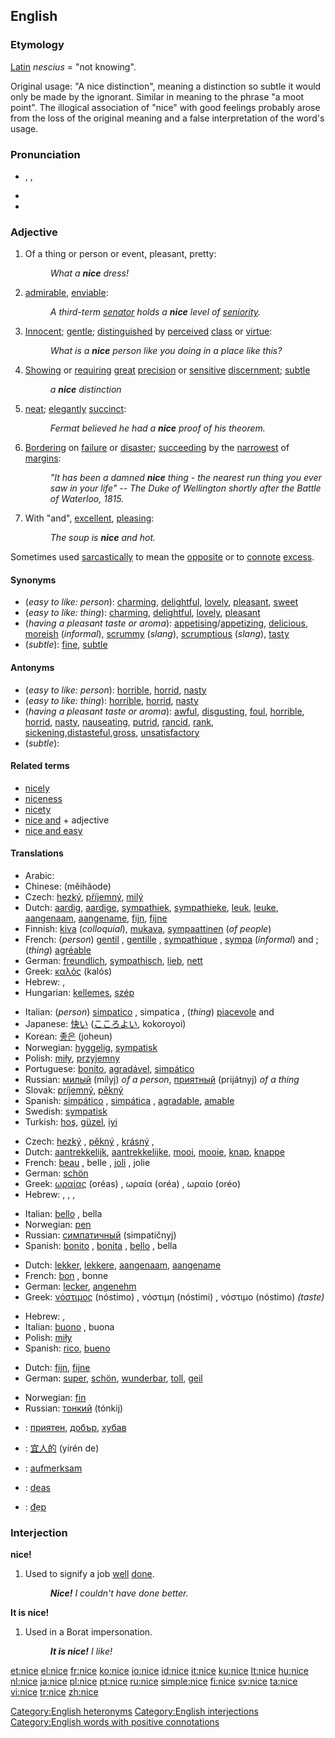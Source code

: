 {{also|Nice}}
==English==

===Etymology===
[[Latin]] ''nescius'' = "not knowing".

Original usage: "A nice distinction", meaning a distinction so subtle it would only be made by the ignorant. Similar in meaning to the phrase "a moot point". The illogical association of "nice" with good feelings probably arose from the loss of the original meaning and a false interpretation of the word's usage.

===Pronunciation===
* {{enPR|nīs}}, {{IPA|/naɪs/}}, {{SAMPA|/naIs/}}
* {{audio|en-us-nice.ogg|Audio (US)}}
* {{rhymes|aɪs}}

===Adjective===
{{en-adj|nic|er}}

# Of a thing or person or event, pleasant, pretty:
#: ''What a '''nice''' dress!''
# [[admirable]], [[enviable]]:
#: ''A third-term [[senator]] holds a '''nice''' level of [[seniority]].''
# [[Innocent]]; [[gentle]]; [[distinguished]] by [[perceived]] [[class]] or [[virtue]]:
#: ''What is a '''nice''' person like you doing in a place like this?''
# [[show|Showing]] or [[require|requiring]] [[great]] [[precision]] or [[sensitive]] [[discern]]ment; [[subtle]]
#: ''a '''nice''' distinction''
# [[neat]]; [[elegantly]] [[succinct]]:
#: ''Fermat believed he had a '''nice''' proof of his theorem.''
# [[Bordering]] on [[failure]] or [[disaster]]; [[succeed]]ing by the [[narrow]]est of [[margin]]s:
#: ''"It has been a damned '''nice''' thing - the nearest run thing you ever saw in your life" -- The Duke of Wellington shortly after the Battle of Waterloo, 1815.''
# {{colloquial}} With "and", [[excellent]], [[pleasing]]:
#: ''The soup is '''nice''' and hot.''

Sometimes used [[sarcastically]] to mean the [[opposite]] or to [[connote]] [[excess]].

====Synonyms====
* (''easy to like: person''): [[charming]], [[delightful]], [[lovely]], [[pleasant]], [[sweet]]
* (''easy to like: thing''): [[charming]], [[delightful]], [[lovely]], [[pleasant]]
* (''having a pleasant taste or aroma''): [[appetising]]/[[appetizing]], [[delicious]], [[moreish]] (''informal''), [[scrummy]] (''slang''), [[scrumptious]] (''slang''), [[tasty]]
* (''subtle''): [[fine]], [[subtle]]

====Antonyms====
* (''easy to like: person''): [[horrible]], [[horrid]], [[nasty]]
* (''easy to like: thing''): [[horrible]], [[horrid]], [[nasty]]
* (''having a pleasant taste or aroma''): [[awful]], [[disgusting]], [[foul]], [[horrible]], [[horrid]], [[nasty]], [[nauseating]], [[putrid]], [[rancid]], [[rank]], [[sickening]],[[distasteful]],[[gross]], [[unsatisfactory]]
* (''subtle''):

====Related terms====
* [[nicely]]
* [[niceness]]
* [[nicety]]
* [[nice and]] + adjective
* [[nice and easy]]

====Translations====
{{trans-top|easy to like}}
* Arabic: {{Arab|[[حسن]]}} {{IPAchar|(ħássan)}}
* Chinese: {{zh-ts|美好的|美好的}} (měihǎode)
* Czech: [[hezký]], [[příjemný]], [[milý]]
* Dutch: [[aardig]], [[aardige]], [[sympathiek]], [[sympathieke]], [[leuk]], [[leuke]], [[aangenaam]], [[aangename]], [[fijn]], [[fijne]]
* Finnish: [[kiva#Finnish|kiva]] (''colloquial''), [[mukava]], [[sympaattinen]] (''of people'')
* French: (''person'') [[gentil]] {{m}}, [[gentille]] {{f}}, [[sympathique]] {{m|f}}, [[sympa]] (''informal'') {{m}} and {{f}}; (''thing'') [[agréable]]
* German: [[freundlich]], [[sympathisch]], [[lieb]], [[nett]]
* Greek: [[καλός]] (kalós) {{m}}
* Hebrew: {{he-translation|נחמד|nekhmád}} {{m}}, {{he-translation|נחמדה|nekhmadá}} {{f}}
* Hungarian: [[kellemes]], [[szép]]
{{trans-mid}}
* Italian: (''person'') [[simpatico]] {{m}}, simpatica {{f}}, (''thing'') [[piacevole]] {{m}} and {{f}}
* Japanese: [[快い]] ([[こころよい]], kokoroyoi)
* Korean: [[좋은]] (joheun)
* Norwegian: [[hyggelig]], [[sympatisk]]
* Polish: [[miły]], [[przyjemny]]
* Portuguese: [[bonito]], [[agradável]], [[simpático]]
* Russian: [[милый]] (mílyj) ''of a person'', [[приятный]] (prijátnyj) ''of a thing''
* Slovak: [[príjemný]], [[pěkný]]
* Spanish: [[simpático]] {{m}},  [[simpática]] {{f}}, [[agradable]], [[amable]]
* Swedish: [[sympatisk]]
* Turkish: [[hoş]], [[güzel]], [[iyi]]
{{trans-bottom}}

{{trans-top|pleasant to look at}}
* Czech: [[hezký]] {{m}}, [[pěkný]] {{m}}, [[krásný]] {{m}},
* Dutch: [[aantrekkelijk]], [[aantrekkelijke]], [[mooi]], [[mooie]], [[knap]], [[knappe]]
* French: [[beau]] {{m}}, belle {{f}}, [[joli]] {{m}}, jolie {{f}}
* German: [[schön]]
* Greek: [[ωραίας]] (oréas) {{m}}, ωραία (oréa) {{f}}, ωραίο (oréo) {{n}}
* Hebrew: {{he-translation|יפה|yafé}} {{m}}, {{he-translation|יפה|yafá}} {{f}}, {{he-translation|נעה|na`é}} {{m}}, {{he-translation|נעה|na`á}} {{f}}
{{trans-mid}}
* Italian: [[bello]] {{m}}, bella {{f}}
* Norwegian: [[pen]]
* Russian: [[симпатичный]] (simpatíčnyj)
* Spanish: [[bonito]] {{m}}, [[bonita]] {{f}}, [[bello]] {{m}}, bella {{f}}
{{trans-bottom}}

{{trans-top|having a pleasant taste or aroma}}
* Dutch: [[lekker]], [[lekkere]], [[aangenaam]], [[aangename]]
* French: [[bon]] {{m}}, bonne {{f}}
* German: [[lecker]], [[angenehm]]
* Greek: [[νόστιμος]] (nóstimo) {{m}}, νόστιμη (nóstimi) {{f}}, νόστιμο (nóstimo) {{n}} ''(taste)''
{{trans-mid}}
* Hebrew: {{he-translation|נעים|na`ím}} {{m}}, {{he-translation|נעימה|ne`imá}} {{f}}
* Italian: [[buono]] {{m}}, buona {{f}}
* Polish: [[miły]]
* Spanish: [[rico]], [[bueno]]
{{trans-bottom}}

<!-- Does this really belong here?  Doesn't it belong in 'fine' instead? -->
{{trans-top|showing or requiring great precision or sensitive discernment}}
* Dutch: [[fijn]], [[fijne]]
* German: [[super]], [[schön]], [[wunderbar]], [[toll]], [[geil]]
{{trans-mid}}
* Norwegian: [[fin]]
* Russian: [[тонкий]] (tónkij)
{{trans-bottom}}

{{checktrans}}

* {{ttbc|Bulgarian}}: [[приятен]], [[добър]], [[хубав]]
* {{ttbc|Chinese}}: [[宜人的]] (yírén de)
* {{ttbc|German}}: [[aufmerksam]]
* {{ttbc|Irish}}: [[deas]]
* {{ttbc|Vietnamese}}: [[đẹp]]

===Interjection===
'''nice!'''

# Used to signify a job [[well]] [[done]].
#: '''''Nice!''' I couldn't have done better.''

'''It is nice!'''

# Used in a Borat impersonation.
#: '''''It is nice!''' I like!''

[[Category:English heteronyms]]
[[Category:English interjections]]
[[Category:English words with positive connotations]]

[[et:nice]]
[[el:nice]]
[[fr:nice]]
[[ko:nice]]
[[io:nice]]
[[id:nice]]
[[it:nice]]
[[ku:nice]]
[[lt:nice]]
[[hu:nice]]
[[nl:nice]]
[[ja:nice]]
[[pl:nice]]
[[pt:nice]]
[[ru:nice]]
[[simple:nice]]
[[fi:nice]]
[[sv:nice]]
[[ta:nice]]
[[vi:nice]]
[[tr:nice]]
[[zh:nice]]